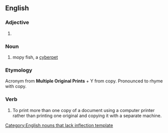 ==English==
{{rfc|ety split; rfv; split by spelling}}
===Adjective===
{{en-adj|mopier|mopiest}}

# {{alternative spelling of|[[mopey]]}}

===Noun===
{{wikipedia|MOPy fish}}
{{infl|en|noun}}[[Category:English nouns that lack inflection template]]

# mopy fish, a [[cyberpet]]

===Etymology===
Acronym from '''Multiple Original Prints''' + Y from copy.  Pronounced to rhyme with copy.

===Verb===
{{en-verb}}

# To print more than one copy of a document using a computer printer rather than printing one original and copying it with a separate machine.